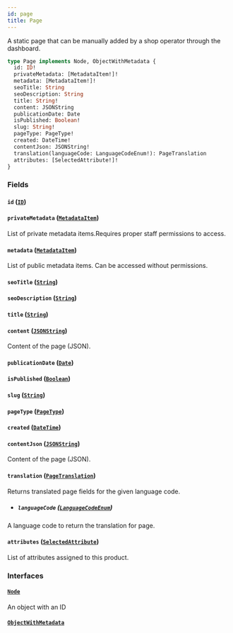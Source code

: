 ```yaml
---
id: page
title: Page
---
```


A static page that can be manually added by a shop operator through the dashboard.

```graphql
type Page implements Node, ObjectWithMetadata {
  id: ID!
  privateMetadata: [MetadataItem!]!
  metadata: [MetadataItem!]!
  seoTitle: String
  seoDescription: String
  title: String!
  content: JSONString
  publicationDate: Date
  isPublished: Boolean!
  slug: String!
  pageType: PageType!
  created: DateTime!
  contentJson: JSONString!
  translation(languageCode: LanguageCodeEnum!): PageTranslation
  attributes: [SelectedAttribute!]!
}
```

### Fields

#### `id` ([`ID`](../../../developer/api-reference/scalars/id))

#### `privateMetadata` ([`MetadataItem`](../../../developer/api-reference/objects/metadata-item))

List of private metadata items.Requires proper staff permissions to access.

#### `metadata` ([`MetadataItem`](../../../developer/api-reference/objects/metadata-item))

List of public metadata items. Can be accessed without permissions.

#### `seoTitle` ([`String`](../../../developer/api-reference/scalars/string))

#### `seoDescription` ([`String`](../../../developer/api-reference/scalars/string))

#### `title` ([`String`](../../../developer/api-reference/scalars/string))

#### `content` ([`JSONString`](../../../developer/api-reference/scalars/jsonstring))

Content of the page (JSON).

#### `publicationDate` ([`Date`](../../../developer/api-reference/scalars/date))

#### `isPublished` ([`Boolean`](../../../developer/api-reference/scalars/boolean))

#### `slug` ([`String`](../../../developer/api-reference/scalars/string))

#### `pageType` ([`PageType`](../../../developer/api-reference/objects/page-type))

#### `created` ([`DateTime`](../../../developer/api-reference/scalars/date-time))

#### `contentJson` ([`JSONString`](../../../developer/api-reference/scalars/jsonstring))

Content of the page (JSON).

#### `translation` ([`PageTranslation`](../../../developer/api-reference/objects/page-translation))

Returns translated page fields for the given language code.

- ##### `languageCode` ([`LanguageCodeEnum`](../../../developer/api-reference/enums/language-code-enum))

A language code to return the translation for page.

#### `attributes` ([`SelectedAttribute`](../../../developer/api-reference/objects/selected-attribute))

List of attributes assigned to this product.

### Interfaces

#### [`Node`](../../../developer/api-reference/interfaces/node)

An object with an ID

#### [`ObjectWithMetadata`](../../../developer/api-reference/interfaces/object-with-metadata)

